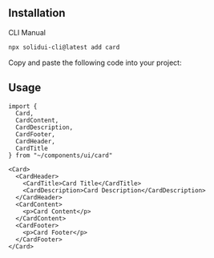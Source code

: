 <MDXHeader title="Card" description="Displays a card with header, content, and footer." />

<ComponentPreview name="card-demo" />

## Installation

<Tabs defaultValue="cli">

<TabsList>
  <TabsTrigger value="cli">CLI</TabsTrigger>
  <TabsTrigger value="manual">Manual</TabsTrigger>
</TabsList>

<TabsContent value="cli">

```bash
npx solidui-cli@latest add card
```

</TabsContent>

<TabsContent value="manual">

<Step>Copy and paste the following code into your project: </Step>

<ComponentSource name="card" />

</TabsContent>

</Tabs>

## Usage

```tsx
import {
  Card,
  CardContent,
  CardDescription,
  CardFooter,
  CardHeader,
  CardTitle
} from "~/components/ui/card"
```

```tsx
<Card>
  <CardHeader>
    <CardTitle>Card Title</CardTitle>
    <CardDescription>Card Description</CardDescription>
  </CardHeader>
  <CardContent>
    <p>Card Content</p>
  </CardContent>
  <CardFooter>
    <p>Card Footer</p>
  </CardFooter>
</Card>
```
